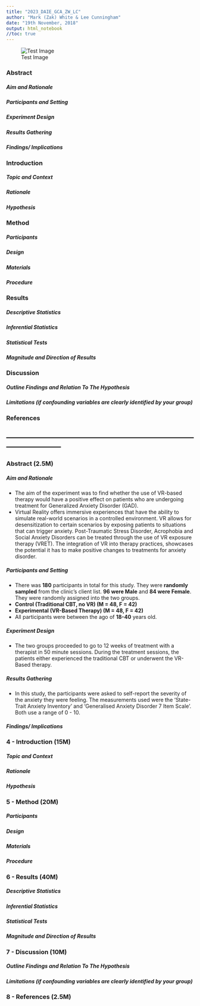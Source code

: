 ```yaml
---
title: "2023_DAIE_GCA_ZW_LC"
author: "Mark (Zak) White & Lee Cunningham"
date: "19th November, 2018"
output: html_notebook
//toc: true
---
```


![Test Image](/Users/leecu/Desktop/MScY1/Data Analytics/kitkat.png)

### **Abstract**

##### **Aim and Rationale**
##### **Participants and Setting**
##### **Experiment Design**
##### **Results Gathering**
##### **Findings/ Implications**

### **Introduction**

##### **Topic and Context**
##### **Rationale**
##### **Hypothesis**

### **Method**

##### **Participants**
##### **Design**
##### **Materials**
##### **Procedure**

### **Results**

##### **Descriptive Statistics**
##### **Inferential Statistics**
##### **Statistical Tests**
##### **Magnitude and Direction of Results**

### **Discussion**

##### **Outline Findings and Relation To The Hypothesis**
##### **Limitations (if confounding variables are clearly identified by your group)**

### **References**

## ---------------------------------------------------------------------------------------------

### **Abstract** (2.5M)
##### **Aim and Rationale**
* The aim of the experiment was to find whether the use of VR-based therapy would have a positive effect on patients who are undergoing treatment for Generalized Anxiety Disorder (GAD).
* Virtual Reality offers immersive experiences that have the ability to simulate real-world scenarios in a controlled environment. VR allows for desensitization to certain scenarios by exposing patients to situations that can trigger anxiety. 
Post-Traumatic Stress Disorder, Acrophobia and Social Anxiety Disorders can be treated through the use of VR exposure therapy (VRET). The integration of VR into therapy practices, showcases the potential it has to make positive changes to treatments for anxiety disorder.
            
##### **Participants and Setting**
* There was **180** participants in total for this study. They were **randomly sampled** from the clinic's client list. **96 were Male** and **84 were Female**. They were randomly assigned into the two groups.
* **Control (Traditional CBT, no VR) (M = 48, F = 42)**
* **Experimental (VR-Based Therapy) (M = 48, F = 42)**
* All participants were between the ago of **18-40** years old.

##### **Experiment Design**
* The two groups proceeded to go to 12 weeks of treatment with a therapist in 50 minute sessions. During the treatment sessions, the patients either experienced the traditional CBT or underwent the VR-Based therapy.

##### **Results Gathering**
* In this study, the participants were asked to self-report the severity of the anxiety they were feeling. The measurements used were the 'State-Trait Anxiety Inventory' and 'Generalised Anxiety Disorder 7 Item Scale'. Both use a range of 0 - 10.

##### **Findings/ Implications**

### 4 - **Introduction** (15M)
##### **Topic and Context**
##### **Rationale**
##### **Hypothesis**

### 5 - **Method** (20M)
##### **Participants**
##### **Design**
##### **Materials**
##### **Procedure**
      
### 6 - **Results** (40M)
##### **Descriptive Statistics**
##### **Inferential Statistics**
##### **Statistical Tests**
##### **Magnitude and Direction of Results**
      
### 7 - **Discussion** (10M)
##### **Outline Findings and Relation To The Hypothesis**
##### **Limitations (if confounding variables are clearly identified by your group)**
      
### 8 - **References** (2.5M)





